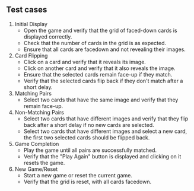 ## Test cases

1. Initial Display
   - Open the game and verify that the grid of faced-down cards is displayed correctly.
   - Check that the number of cards in the grid is as expected.
   - Ensure that all cards are facedown and not revealing their images.
1. Card Flipping
   - Click on a card and verify that it reveals its image.
   - Click on another card and verify that it also reveals the image.
   - Ensure that the selected cards remain face-up if they match.
   - Verify that the selected cards flip back if they don't match after a short delay.
1. Matching Pairs
   - Select two cards that have the same image and verify that they remain face-up.
1. Non-Matching Pairs
   - Select two cards that have different images and verify that they flip back after a short delay if no new cards are selected.
   - Select two cards that have different images and select a new card, the first two selected cards should be flipped back.
1. Game Completion
   - Play the game until all pairs are successfully matched.
   - Verify that the "Play Again" button is displayed and clicking on it resets the game.
1. New Game/Reset
   - Start a new game or reset the current game.
   - Verify that the grid is reset, with all cards facedown.
